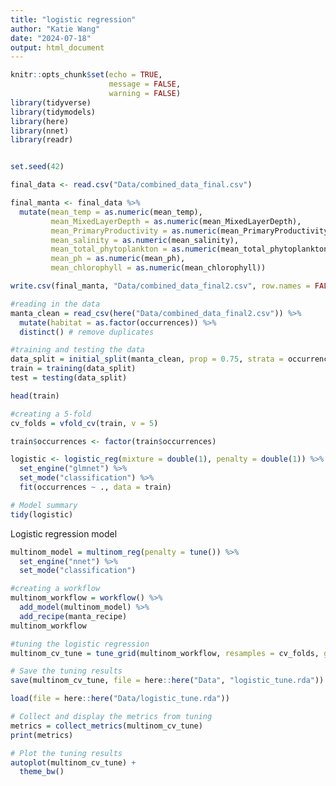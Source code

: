 ```yaml
---
title: "logistic regression"
author: "Katie Wang"
date: "2024-07-18"
output: html_document
---
```


```r
knitr::opts_chunk$set(echo = TRUE,
                      message = FALSE,
                      warning = FALSE)
library(tidyverse)
library(tidymodels)
library(here)
library(nnet)
library(readr)


set.seed(42)
```

```r
final_data <- read.csv("Data/combined_data_final.csv")
```
```r
final_manta <- final_data %>% 
  mutate(mean_temp = as.numeric(mean_temp),
         mean_MixedLayerDepth = as.numeric(mean_MixedLayerDepth),
         mean_PrimaryProductivity = as.numeric(mean_PrimaryProductivity),
         mean_salinity = as.numeric(mean_salinity),
         mean_total_phytoplankton = as.numeric(mean_total_phytoplankton),
         mean_ph = as.numeric(mean_ph),
         mean_chlorophyll = as.numeric(mean_chlorophyll))

write.csv(final_manta, "Data/combined_data_final2.csv", row.names = FALSE)
```



```r
#reading in the data 
manta_clean = read_csv(here("Data/combined_data_final2.csv")) %>% 
  mutate(habitat = as.factor(occurrences)) %>% 
  distinct() # remove duplicates

#training and testing the data
data_split = initial_split(manta_clean, prop = 0.75, strata = occurrences)
train = training(data_split)
test = testing(data_split)

head(train)
```

```r
#creating a 5-fold
cv_folds = vfold_cv(train, v = 5)
```

```r
train$occurrences <- factor(train$occurrences)

logistic <- logistic_reg(mixture = double(1), penalty = double(1)) %>%
  set_engine("glmnet") %>%
  set_mode("classification") %>%
  fit(occurrences ~ ., data = train)

# Model summary
tidy(logistic)
```



Logistic regression model 
```r
multinom_model = multinom_reg(penalty = tune()) %>%
  set_engine("nnet") %>%
  set_mode("classification")
```

```r
#creating a workflow
multinom_workflow = workflow() %>%
  add_model(multinom_model) %>%
  add_recipe(manta_recipe)
multinom_workflow
```


```r
#tuning the logistic regression
multinom_cv_tune = tune_grid(multinom_workflow, resamples = cv_folds, grid = 10)

# Save the tuning results
save(multinom_cv_tune, file = here::here("Data", "logistic_tune.rda"))
```


```r
load(file = here::here("Data/logistic_tune.rda"))
```

```r
# Collect and display the metrics from tuning
metrics = collect_metrics(multinom_cv_tune)
print(metrics)

# Plot the tuning results
autoplot(multinom_cv_tune) +
  theme_bw()
```




